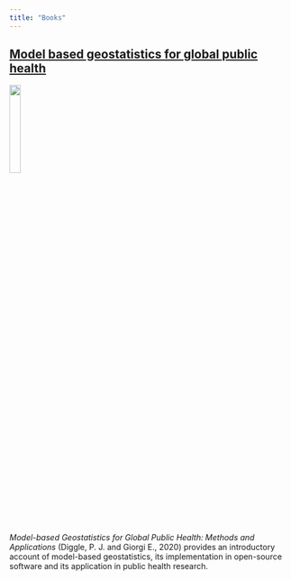 ```yaml
---
title: "Books"
---
```


## [Model based geostatistics for global public health](https://www.routledge.com/Model-based-Geostatistics-for-Global-Public-Health-Methods-and-Applications/Diggle-Giorgi/p/book/9781032093642?srsltid=AfmBOoorCB0EMimcXx0idtYQCMM50J-ZhORW9tsHxjSbRu8goWwe5PZF)  
![](mbg.jpg){.border .rounded .shadow-lg width=20%}

*Model-based Geostatistics for Global Public Health: Methods and Applications* (Diggle, P. J. and Giorgi E., 2020) provides an introductory account of model-based geostatistics, its implementation in open-source software and its application in public health research.

